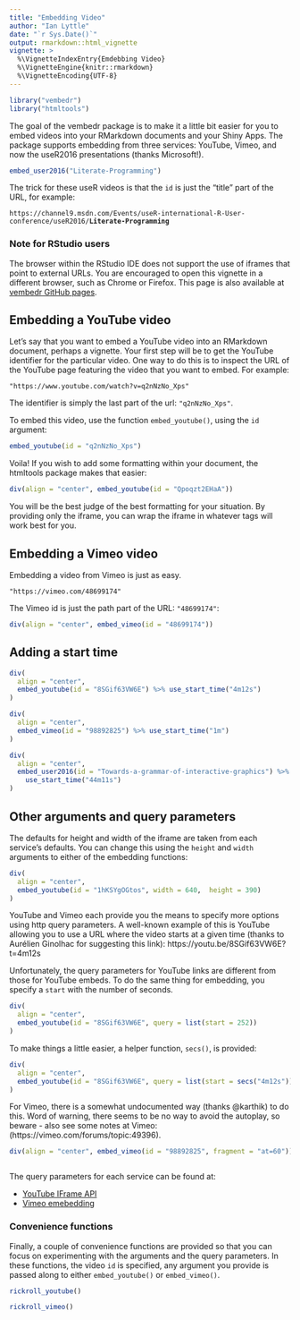 ```yaml
---
title: "Embedding Video"
author: "Ian Lyttle"
date: "`r Sys.Date()`"
output: rmarkdown::html_vignette
vignette: >
  %\VignetteIndexEntry{Emdebbing Video}
  %\VignetteEngine{knitr::rmarkdown}
  %\VignetteEncoding{UTF-8}
---
```


```r
library("vembedr")
library("htmltools")
```

The goal of the vembedr package is to make it a little bit easier for you to embed videos into your RMarkdown documents and your Shiny Apps. The package supports embedding from three services: YouTube, Vimeo, and now the useR2016 presentations (thanks Microsoft!).

```r
embed_user2016("Literate-Programming")
```

The trick for these useR videos is that the `id` is just the "title" part of the URL, for example:

`https://channel9.msdn.com/Events/useR-international-R-User-conference/useR2016/`**`Literate-Programming`**

### Note for RStudio users

The browser within the RStudio IDE does not support the use of iframes that point to external URLs. You are encouraged to open this vignette in a different browser, such as Chrome or Firefox. This page is also available at [vembedr GitHub pages](http://ijlyttle.github.io/vembedr/).

## Embedding a YouTube video

Let's say that you want to embed a YouTube video into an RMarkdown document, perhaps a vignette. Your first step will be to get the YouTube identifier for the particular video. One way to do this is to inspect the URL of the YouTube page featuring the video that you want to embed. For example:

```
"https://www.youtube.com/watch?v=q2nNzNo_Xps"
```

The identifier is simply the last part of the url: `"q2nNzNo_Xps"`.

To embed this video, use the function `embed_youtube()`, using the `id` argument:

```r
embed_youtube(id = "q2nNzNo_Xps")
```

Voila! If you wish to add some formatting within your document, the htmltools package makes that easier:

```r
div(align = "center", embed_youtube(id = "Qpoqzt2EHaA"))
```

You will be the best judge of the best formatting for your situation. By providing only the iframe, you can wrap the iframe in whatever tags will work best for you.

## Embedding a Vimeo video

Embedding a video from Vimeo is just as easy. 

```
"https://vimeo.com/48699174"
```

The Vimeo id is just the path part of the URL: `"48699174"`:

```r
div(align = "center", embed_vimeo(id = "48699174"))
```

## Adding a start time

```r
div(
  align = "center", 
  embed_youtube(id = "8SGif63VW6E") %>% use_start_time("4m12s")
)
```

```r
div(
  align = "center", 
  embed_vimeo(id = "98892825") %>% use_start_time("1m")
)
```

```r
div(
  align = "center", 
  embed_user2016(id = "Towards-a-grammar-of-interactive-graphics") %>% 
    use_start_time("44m11s")
)
```

## Other arguments and query parameters

The defaults for height and width of the iframe are taken from each service's defaults. You can change this using the `height` and `width` arguments to either of the embedding functions:

```r
div(
  align = "center", 
  embed_youtube(id = "1hKSYgOGtos", width = 640,  height = 390)
)
```

YouTube and Vimeo each provide you the means to specify more options using http query parameters. A well-known example of this is YouTube allowing you to use a URL where the video starts at a given time (thanks to Aurélien Ginolhac for suggesting this link): https://youtu.be/8SGif63VW6E?t=4m12s

Unfortunately, the query parameters for YouTube links are different from those for YouTube embeds. To do the same thing for embedding, you specify a `start` with the number of seconds.

```r
div(
  align = "center", 
  embed_youtube(id = "8SGif63VW6E", query = list(start = 252))
)
```

To make things a little easier, a helper function, `secs()`, is provided: 

```r
div(
  align = "center", 
  embed_youtube(id = "8SGif63VW6E", query = list(start = secs("4m12s")))
)
```

For Vimeo, there is a somewhat undocumented way (thanks @karthik) to do this. Word of warning, there seems to be no way to avoid the autoplay, so beware - also see some notes at Vimeo: (https://vimeo.com/forums/topic:49396).

```r
div(align = "center", embed_vimeo(id = "98892825", fragment = "at=60"))
```

```r

```

The query parameters for each service can be found at:

- [YouTube IFrame API](https://developers.google.com/youtube/player_parameters)
- [Vimeo emebedding](https://developer.vimeo.com/player/embedding)

### Convenience functions

Finally, a couple of convenience functions are provided so that you can focus on experimenting with the arguments and the query parameters. In these functions, the video `id` is specified, any argument you provide is passed along to either `embed_youtube()` or `embed_vimeo()`.

```r
rickroll_youtube()
```

```r
rickroll_vimeo()
```
